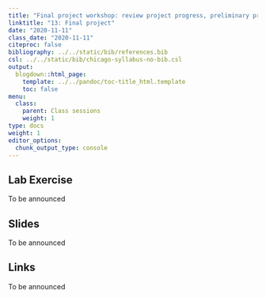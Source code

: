 ```yaml
---
title: "Final project workshop: review project progress, preliminary presentations"
linktitle: "13: Final project"
date: "2020-11-11"
class_date: "2020-11-11"
citeproc: false
bibliography: ../../static/bib/references.bib
csl: ../../static/bib/chicago-syllabus-no-bib.csl
output:
  blogdown::html_page:
    template: ../../pandoc/toc-title_html.template
    toc: false
menu:
  class:
    parent: Class sessions
    weight: 1
type: docs
weight: 1
editor_options: 
  chunk_output_type: console
---
```


## Lab Exercise

To be announced

## Slides

To be announced

## Links

To be announced
